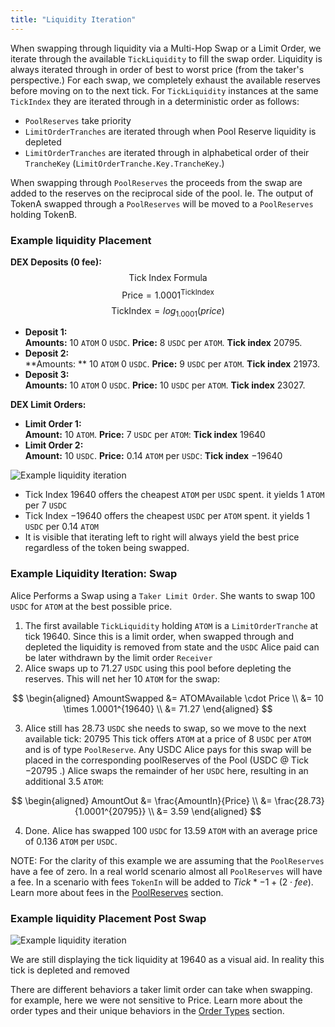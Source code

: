 ```yaml
---
title: "Liquidity Iteration"
---
```


When swapping through liquidity via a Multi-Hop Swap or a Limit Order, we iterate through the available `TickLiquidity` to fill the swap order. Liquidity is always iterated through in order of best to worst price (from the taker's perspective.) For each swap, we completely exhaust the available reserves before moving on to the next tick. For `TickLiquidity` instances at the same `TickIndex` they are iterated through in a deterministic order as follows:
- `PoolReserves` take priority
- `LimitOrderTranches` are iterated through when Pool Reserve liquidity is depleted
- `LimitOrderTranches` are iterated through in alphabetical order of their `TrancheKey` (`LimitOrderTranche.Key.TrancheKey`.)

When swapping through `PoolReserves` the proceeds from the swap are added to the reserves on the reciprocal side of the pool. Ie. The output of TokenA swapped through a `PoolReserves` will be moved to a `PoolReserves` holding TokenB.

### Example liquidity Placement

**DEX Deposits (0 fee):**
$$
\text{Tick Index Formula}
$$
$$
\text{Price} = 1.0001 ^ \text{TickIndex}
$$
$$
\text{TickIndex} = log_{1.0001}(price)
$$
* **Deposit 1:**<br />
    **Amounts:** 10 `ATOM` 0 `USDC`. **Price:** 8 `USDC` per `ATOM`. **Tick index** $20795$.
* **Deposit 2:**<br />
    **Amounts: ** 10 `ATOM` 0 `USDC`. **Price:** 9 `USDC` per `ATOM`. **Tick index** $21973$.
* **Deposit 3:**<br />
    **Amounts:** 10 `ATOM` 0 `USDC`. **Price:** 10 `USDC` per `ATOM`. **Tick index** $23027$.

**DEX Limit Orders:**
* **Limit Order 1:**<br />
 **Amount:** 10 `ATOM`. **Price:** $7$ `USDC` per `ATOM`: **Tick index** $19640$
* **Limit Order 2:**<br />
 **Amount:** 10 `USDC`. **Price:** $0.14$ `ATOM` per `USDC`: **Tick index** $-19640$

![Example liquidity iteration ](/images/duality-dex-deposit-1.png)

- Tick Index $19640$  offers the cheapest `ATOM` per `USDC` spent. it yields $1$ `ATOM` per $7$ `USDC`
- Tick Index  $-19640$ offers the cheapest `USDC` per `ATOM` spent. it yields $1$ `USDC` per $0.14$ `ATOM`
- It is visible that iterating left to right will always yield the best price regardless of the token being swapped.

### Example Liquidity Iteration: Swap

Alice Performs a Swap using a `Taker Limit Order`. She wants to swap $100$ `USDC` for `ATOM` at the best possible price.

1. The first available `TickLiquidity` holding `ATOM` is a `LimitOrderTranche` at tick $19640$. Since this is a limit order, when swapped through and depleted the liquidity is removed from state and the `USDC` Alice paid can be later withdrawn by the limit order `Receiver`
2. Alice swaps up to $71.27$ `USDC` using this pool before depleting the reserves. This will net her $10$ `ATOM` for the swap:

$$
\begin{aligned}
AmountSwapped &= ATOMAvailable \cdot Price \\
&= 10 \times 1.0001^{19640} \\
&= 71.27
\end{aligned}
$$


3. Alice still has $28.73$ `USDC` she needs to swap, so we move to the next available tick: $20795$
This tick offers `ATOM` at a price of $8$ `USDC` per `ATOM` and is of type `PoolReserve`. Any USDC Alice pays for this swap will be placed in the corresponding poolReserves of the Pool (USDC @ Tick $-20795$ .) Alice swaps the remainder of her `USDC` here, resulting in an additional $3.5$ `ATOM`:

$$
\begin{aligned}
AmountOut &= \frac{AmountIn}{Price} \\
&= \frac{28.73}{1.0001^{20795}} \\
&= 3.59
\end{aligned}
$$



4. Done. Alice has swapped $100$ `USDC` for $13.59$ `ATOM` with an average price of $0.136$ `ATOM` per `USDC`.

NOTE: For the clarity of this example we are assuming that the `PoolReserves` have a fee of zero. In a real world scenario almost all `PoolReserves` will have a fee. In a scenario with fees `TokenIn` will be added to $Tick * -1 + (2\cdot fee$). Learn more about fees in the [PoolReserves](/developers/modules/dex/concepts/tick-liquidity#pool-reserves) section.


### Example liquidity Placement Post Swap

![Example liquidity iteration ](/images/duality-dex-swap-1.png)

We are still displaying the tick liquidity at $19640$ as a visual aid. In reality this tick is depleted and removed

There are different behaviors a taker limit order can take when swapping. for example, here we were not sensitive to Price.
Learn more about the order types and their unique behaviors in the [Order Types](/developers/modules/dex/messages#order-types) section.